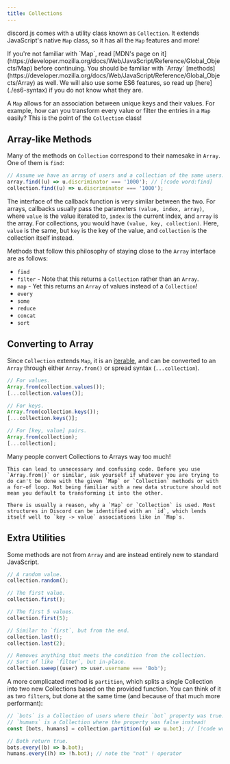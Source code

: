 ```yaml
---
title: Collections
---
```


discord.js comes with a utility class known as `Collection`.
It extends JavaScript's native `Map` class, so it has all the `Map` features and more!

<Callout type="warn">
	If you're not familiar with `Map`, read [MDN's page on
	it](https://developer.mozilla.org/docs/Web/JavaScript/Reference/Global_Objects/Map) before continuing. You should be
	familiar with `Array` [methods](https://developer.mozilla.org/docs/Web/JavaScript/Reference/Global_Objects/Array) as
	well. We will also use some ES6 features, so read up [here](./es6-syntax) if you do not know what they are.
</Callout>

A `Map` allows for an association between unique keys and their values.
For example, how can you transform every value or filter the entries in a `Map` easily?
This is the point of the `Collection` class!

## Array-like Methods

Many of the methods on `Collection` correspond to their namesake in `Array`. One of them is `find`:

```js
// Assume we have an array of users and a collection of the same users.
array.find((u) => u.discriminator === '1000'); // [!code word:find]
collection.find((u) => u.discriminator === '1000');
```

The interface of the callback function is very similar between the two.
For arrays, callbacks usually pass the parameters `(value, index, array)`, where `value` is the value iterated to,
`index` is the current index, and `array` is the array. For collections, you would have `(value, key, collection)`.
Here, `value` is the same, but `key` is the key of the value, and `collection` is the collection itself instead.

Methods that follow this philosophy of staying close to the `Array` interface are as follows:

- `find`
- `filter` - Note that this returns a `Collection` rather than an `Array`.
- `map` - Yet this returns an `Array` of values instead of a `Collection`!
- `every`
- `some`
- `reduce`
- `concat`
- `sort`

## Converting to Array

Since `Collection` extends `Map`, it is an [iterable](https://developer.mozilla.org/docs/Web/JavaScript/Reference/Iteration_protocols), and can be converted to an `Array` through either `Array.from()` or spread syntax (`...collection`).

```js
// For values.
Array.from(collection.values());
[...collection.values()];

// For keys.
Array.from(collection.keys());
[...collection.keys()];

// For [key, value] pairs.
Array.from(collection);
[...collection];
```

<Callout>
	Many people convert Collections to Arrays way too much!

    This can lead to unnecessary and confusing code. Before you use `Array.from()` or similar, ask yourself if whatever you are trying to do can't be done with the given `Map` or `Collection` methods or with a for-of loop. Not being familiar with a new data structure should not mean you default to transforming it into the other.

    There is usually a reason, why a `Map` or `Collection` is used. Most structures in Discord can be identified with an `id`, which lends itself well to `key -> value` associations like in `Map`s.

</Callout>

## Extra Utilities

Some methods are not from `Array` and are instead entirely new to standard JavaScript.

```js
// A random value.
collection.random();

// The first value.
collection.first();

// The first 5 values.
collection.first(5);

// Similar to `first`, but from the end.
collection.last();
collection.last(2);

// Removes anything that meets the condition from the collection.
// Sort of like `filter`, but in-place.
collection.sweep((user) => user.username === 'Bob');
```

A more complicated method is `partition`, which splits a single Collection into two new Collections based on the provided function.
You can think of it as two `filter`s, but done at the same time (and because of that much more performant):

```js
// `bots` is a Collection of users where their `bot` property was true.
// `humans` is a Collection where the property was false instead!
const [bots, humans] = collection.partition((u) => u.bot); // [!code word:partition]

// Both return true.
bots.every((b) => b.bot);
humans.every((h) => !h.bot); // note the "not" ! operator
```
